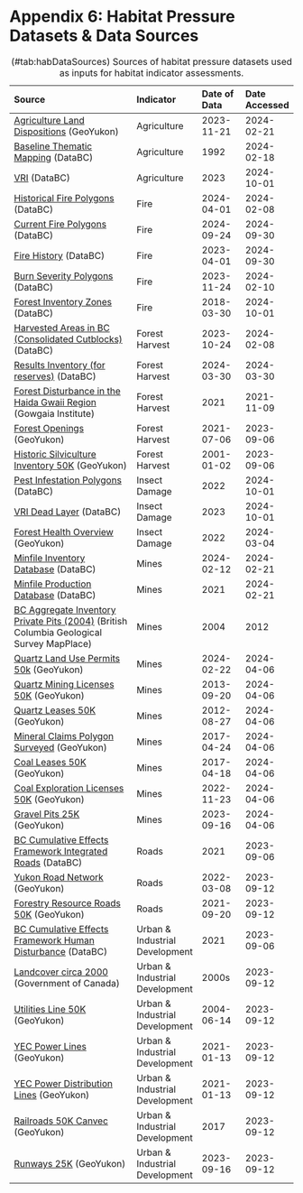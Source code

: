 # Appendix 6: Habitat Pressure Datasets & Data Sources {#appendix-6 .unnumbered}

| Source                                               | Indicator    | Date of Data          | Date Accessed              |
|:-----------------------------------|:-----------|:-----------|:-----------|
| [Agriculture Land Dispositions](https://open.yukon.ca/data/datasets/agriculture-land-dispositions) (GeoYukon)                                                           | Agriculture                             | 2023-11-21                                          | 2024-02-21  |
| [Baseline Thematic Mapping](https://catalogue.data.gov.bc.ca/dataset/baseline-thematic-mapping-present-land-use-version-1-spatial-layer) (DataBC) | Agriculture                            | 1992                                            | 2024-02-18  |
| [VRI](https://catalogue.data.gov.bc.ca/dataset/vri-2023-forest-vegetation-composite-polygons) (DataBC)                  | Agriculture                            | 2023                                           | 2024-10-01  |
| [Historical Fire Polygons](https://catalogue.data.gov.bc.ca/dataset/bc-wildfire-fire-perimeters-historical) (DataBC)                                                           | Fire                             |2024-04-01                                          | 2024-02-08  |
| [Current Fire Polygons](https://catalogue.data.gov.bc.ca/dataset/bc-wildfire-fire-perimeters-current) (DataBC)                                                           | Fire                            | 2024-09-24                                        | 2024-09-30  |
| [Fire History](https://open.yukon.ca/data/datasets/fire-history) (DataBC)                                                           | Fire                            | 2023-04-01                                        | 2024-09-30  |
| [Burn Severity Polygons](https://catalogue.data.gov.bc.ca/dataset/fire-burn-severity-historical) (DataBC)                                                           | Fire                             | 2023-11-24                                          | 2024-02-10   |
| [Forest Inventory Zones](https://catalogue.data.gov.bc.ca/dataset/forest-inventory-zones) (DataBC)                                                           | Fire                             | 2018-03-30                                          | 2024-10-01  |
| [Harvested Areas in BC (Consolidated Cutblocks)](https://catalogue.data.gov.bc.ca/dataset/harvested-areas-of-bc-consolidated-cutblocks-) (DataBC)                                                           | Forest Harvest                             | 2023-10-24                                          | 2024-02-08  |
| [Results Inventory (for reserves)](https://catalogue.data.gov.bc.ca/dataset/results-forest-cover-inventory) (DataBC)                                                           | Forest Harvest                             | 2024-03-30                                          | 2024-03-30  |
| [Forest Disturbance in the Haida Gwaii Region](https://data.salmonwatersheds.ca/result?datasetid=444) (Gowgaia Institute)                                                | Forest Harvest                            | 2021                                          | 2021-11-09  |
| [Forest Openings](https://open.yukon.ca/data/datasets/forest-openings) (GeoYukon)                                                           | Forest Harvest                            | 2021-07-06                                          | 2023-09-06  |
| [Historic Silviculture Inventory 50K](https://open.yukon.ca/data/datasets/forest-openings) (GeoYukon)                                                           | Forest Harvest                            | 2001-01-02                                          | 2023-09-06  |
| [Pest Infestation Polygons](https://catalogue.data.gov.bc.ca/dataset/pest-infestation-polygons) (DataBC)                                                           | Insect Damage                             | 2022                                          | 2024-10-01  |
| [VRI Dead Layer](https://catalogue.data.gov.bc.ca/dataset/vri-2023-forest-vegetation-composite-dead-layer-d-) (DataBC)                                                           | Insect Damage                             | 2023                                          | 2024-10-01  |
| [Forest Health Overview](https://open.yukon.ca/data/datasets/forest-health-aerial-overview-50k) (GeoYukon)                                                           | Insect Damage                            | 2022                                          | 2024-03-04  |
| [Minfile Inventory Database](https://catalogue.data.gov.bc.ca/dataset/minfile-inventory-database) (DataBC)                                                           | Mines                            | 2024-02-12                                          | 2024-02-21  |
| [Minfile Production Database](https://catalogue.data.gov.bc.ca/dataset/minfile-production-database) (DataBC)                                                           | Mines                            | 2021                                          | 2024-02-21  |
| [BC Aggregate Inventory Private Pits (2004)](http://apps.empr.gov.bc.ca/pub/mapplace/mp2/fusion/templates/mapguide/slate/index.html?ApplicationDefinition=Library://mp2.ApplicationDefinition&locale=en&bcgovtm=20200319_GCPE_AM_COVID_4_NOTIFICATION_BCGOV_BCGOV_EN_BC__NOTIFICATION) (British Columbia Geological Survey MapPlace)                                                           | Mines                             | 2004                                          | 2012 |
| [Quartz Land Use Permits 50k](https://open.yukon.ca/data/datasets/quartz-land-use-permits-50k) (GeoYukon)                                                           | Mines                             | 2024-02-22                                         | 2024-04-06  |
| [Quartz Mining Licenses 50K](https://open.yukon.ca/data/datasets/quartz-mining-licences-50k) (GeoYukon)                                                           | Mines                             | 2013-09-20                                          | 2024-04-06  |
| [Quartz Leases 50K](https://open.yukon.ca/data/datasets/quartz-leases-50k) (GeoYukon)                                                           | Mines                             | 2012-08-27                                          | 2024-04-06  |
| [Mineral Claims Polygon Surveyed](https://open.yukon.ca/data/datasets/mineral-claims-polygon-surveyed) (GeoYukon)                                                           | Mines                             | 2017-04-24                                          | 2024-04-06  |
| [Coal Leases 50K](https://open.yukon.ca/data/datasets/coal-leases-50k) (GeoYukon)                                                           | Mines                             | 2017-04-18                                          | 2024-04-06  |
| [Coal Exploration Licenses 50K](https://open.yukon.ca/data/datasets/coal-exploration-licenses-50k) (GeoYukon)                                                           | Mines                             | 2022-11-23                                          | 2024-04-06  |
| [Gravel Pits 25K](https://open.yukon.ca/data/datasets/gravel-pits-25k) (GeoYukon)                                                           | Mines                             | 2023-09-16                                        | 2024-04-06  |
| [BC Cumulative Effects Framework Integrated Roads](https://catalogue.data.gov.bc.ca/dataset/bc-cumulative-effects-framework-integrated-roads-archived) (DataBC)                                                           | Roads                             | 2021                                         | 2023-09-06  |
| [Yukon Road Network](https://open.yukon.ca/data/datasets/yukon-road-network) (GeoYukon)                                                           | Roads                             | 2022-03-08                                         | 2023-09-12  |
| [Forestry Resource Roads 50K](https://open.yukon.ca/data/datasets/forestry-resource-roads-50k) (GeoYukon)                                                           | Roads                            | 2021-09-20                                          | 2023-09-12  |
| [BC Cumulative Effects Framework Human Disturbance](https://catalogue.data.gov.bc.ca/dataset/bc-cumulative-effects-framework-human-disturbance-archived) (DataBC)                                                           | Urban & Industrial Development                            | 2021                                          | 2023-09-06  |
| [Landcover circa 2000](https://open.canada.ca/data/en/dataset/97126362-5a85-4fe0-9dc2-915464cfdbb7) (Government of Canada)                                                           | Urban & Industrial Development                            | 2000s                                          | 2023-09-12  |
| [Utilities Line 50K](https://open.yukon.ca/data/datasets/utilities-line-50k) (GeoYukon)                                                           | Urban & Industrial Development                             | 2004-06-14                                         | 2023-09-12 |
| [YEC Power Lines](https://open.yukon.ca/data/datasets/yec-power-lines) (GeoYukon)                                                           | Urban & Industrial Development                             | 2021-01-13                                          | 2023-09-12 |
| [YEC Power Distribution Lines](https://open.yukon.ca/data/datasets/yec-power-distribution-lines) (GeoYukon)                                                           | Urban & Industrial Development                             | 2021-01-13                                          | 2023-09-12 |
| [Railroads 50K Canvec](https://open.yukon.ca/data/datasets/railroads-50k-canvec) (GeoYukon)                       | Urban & Industrial Development  | 2017 | 2023-09-12 |
| [Runways 25K](https://open.yukon.ca/data/datasets/runways-25k) (GeoYukon)                       | Urban & Industrial Development  | 2023-09-16 | 2023-09-12 |  


: (#tab:habDataSources) Sources of habitat pressure datasets used as inputs for habitat indicator assessments.